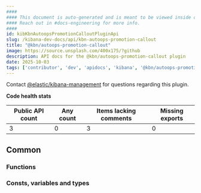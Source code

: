 ```yaml
---
####
#### This document is auto-generated and is meant to be viewed inside our experimental, new docs system.
#### Reach out in #docs-engineering for more info.
####
id: kibKbnAutoopsPromotionCalloutPluginApi
slug: /kibana-dev-docs/api/kbn-autoops-promotion-callout
title: "@kbn/autoops-promotion-callout"
image: https://source.unsplash.com/400x175/?github
description: API docs for the @kbn/autoops-promotion-callout plugin
date: 2025-10-03
tags: ['contributor', 'dev', 'apidocs', 'kibana', '@kbn/autoops-promotion-callout']
---
```




Contact [@elastic/kibana-management](https://github.com/orgs/elastic/teams/kibana-management) for questions regarding this plugin.

**Code health stats**

| Public API count  | Any count | Items lacking comments | Missing exports |
|-------------------|-----------|------------------------|-----------------|
| 3 | 0 | 3 | 0 |

## Common

### Functions
<DocDefinitionList data={kbnAutoopsPromotionCalloutObj.common.functions}/>

### Consts, variables and types
<DocDefinitionList data={kbnAutoopsPromotionCalloutObj.common.misc}/>

